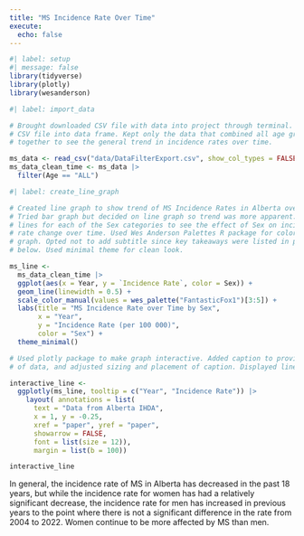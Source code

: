 ```yaml
---
title: "MS Incidence Rate Over Time"
execute: 
  echo: false
---
```


```r
#| label: setup
#| message: false
library(tidyverse)
library(plotly)
library(wesanderson)
```

```r
#| label: import_data

# Brought downloaded CSV file with data into project through terminal. Turned
# CSV file into data frame. Kept only the data that combined all age groups
# together to see the general trend in incidence rates over time.

ms_data <- read_csv("data/DataFilterExport.csv", show_col_types = FALSE)
ms_data_clean_time <- ms_data |>
  filter(Age == "ALL")
```

```r
#| label: create_line_graph

# Created line graph to show trend of MS Incidence Rates in Alberta over time.
# Tried bar graph but decided on line graph so trend was more apparent. Created
# lines for each of the Sex categories to see the effect of Sex on incidence
# rate change over time. Used Wes Anderson Palettes R package for colors in line
# graph. Opted not to add subtitle since key takeaways were listed in paragraph
# below. Used minimal theme for clean look.

ms_line <-
  ms_data_clean_time |>
  ggplot(aes(x = Year, y = `Incidence Rate`, color = Sex)) +
  geom_line(linewidth = 0.5) +
  scale_color_manual(values = wes_palette("FantasticFox1")[3:5]) +
  labs(title = "MS Incidence Rate over Time by Sex", 
       x = "Year", 
       y = "Incidence Rate (per 100 000)", 
       color = "Sex") +
  theme_minimal()

# Used plotly package to make graph interactive. Added caption to provide source
# of data, and adjusted sizing and placement of caption. Displayed line graph.

interactive_line <- 
  ggplotly(ms_line, tooltip = c("Year", "Incidence Rate")) |>
    layout( annotations = list(
      text = "Data from Alberta IHDA",
      x = 1, y = -0.25,
      xref = "paper", yref = "paper",
      showarrow = FALSE,
      font = list(size = 12)), 
      margin = list(b = 100))

interactive_line
```

In general, the incidence rate of MS in Alberta has decreased in the past 18 years, but while the incidence rate for women has had a relatively significant decrease, the incidence rate for men has increased in previous years to the point where there is not a significant difference in the rate from 2004 to 2022. Women continue to be more affected by MS than men. 
